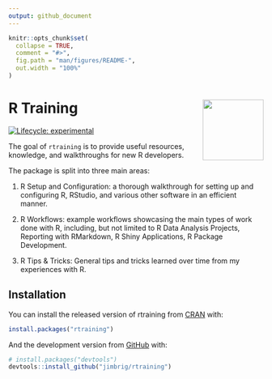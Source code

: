 ```yaml
---
output: github_document
---
```


```r
knitr::opts_chunk$set(
  collapse = TRUE,
  comment = "#>",
  fig.path = "man/figures/README-",
  out.width = "100%"
)
```

# R Training <img src='man/figures/logo.png' align="right" height="120" style="background:none; background-color: transparent !important; border:none; box-shadow:none;" />

<!-- badges: start -->
[![Lifecycle: experimental](https://img.shields.io/badge/lifecycle-experimental-orange.svg)](https://www.tidyverse.org/lifecycle/#experimental)
<!-- badges: end -->

The goal of `rtraining` is to provide useful resources, knowledge, and 
walkthroughs for new R developers. 

The package is split into three main areas:

1. R Setup and Configuration: a thorough walkthrough for setting up and 
configuring R, RStudio, and various other software in an efficient manner.

2. R Workflows: example workflows showcasing the main types of work done with R,
including, but not limited to R Data Analysis Projects, Reporting with RMarkdown,
R Shiny Applications, R Package Development.
  
3. R Tips & Tricks: General tips and tricks learned over time from my experiences
with R.

## Installation

You can install the released version of rtraining from 
[CRAN](https://CRAN.R-project.org) with:

``` r
install.packages("rtraining")
```

And the development version from [GitHub](https://github.com/) with:

``` r
# install.packages("devtools")
devtools::install_github("jimbrig/rtraining")
```
